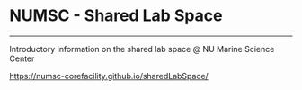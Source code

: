 # NUMSC - Shared Lab Space

------------------------------------------------------------------------

Introductory information on the shared lab space \@ NU Marine Science Center

<https://numsc-corefacility.github.io/sharedLabSpace/>
